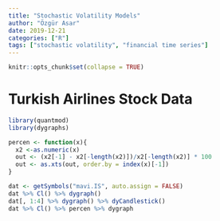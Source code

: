 ```yaml
---
title: "Stochastic Volatility Models"
author: "Özgür Asar"
date: 2019-12-21
categories: ["R"]
tags: ["stochastic volatility", "financial time series"]
---
```


```r
knitr::opts_chunk$set(collapse = TRUE)
```

# Turkish Airlines Stock Data

```r
library(quantmod)
library(dygraphs)

percen <- function(x){
  x2 <-as.numeric(x)
  out <- (x2[-1] - x2[-length(x2)])/x2[-length(x2)] * 100
  out <- as.xts(out, order.by = index(x)[-1])
}

dat <- getSymbols("mavi.IS", auto.assign = FALSE)
dat %>% Cl() %>% dygraph()
dat[, 1:4] %>% dygraph() %>% dyCandlestick()
dat %>% Cl() %>% percen %>% dygraph
```